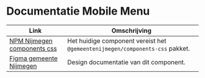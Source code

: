 # Documentatie Mobile Menu

| Link                                                                                                                                           | Omschrijving                                                    |
| ---------------------------------------------------------------------------------------------------------------------------------------------- | --------------------------------------------------------------- |
| [NPM Nijmegen components css](https://www.npmjs.com/package/@gemeentenijmegen/components-css)                                      | Het huidige component vereist het `@gemeentenijmegen/components-css` pakket. |
| [Figma gemeente Nijmegen](https://www.figma.com/design/g3AieWAFD3NtkbDDTTFC30/Novio---Nijmegen-Design-System?node-id=6709-38547) | Design documentatie van dit component.    
